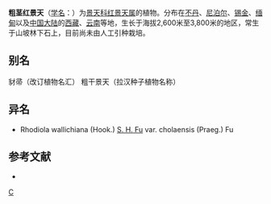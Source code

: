 {{Speciesbox 
| genus = Rhodiola
| species = wallichiana
| authority = (Hk.) [[傅书遐|S. H. Fu]]
| subdivision_ranks =[[变种|变种]]
| subdivision =
* 粗茎红景天 ''R. w.'' var. ''wallichiana''
* [[大株粗茎红景天|大株粗茎红景天]] ''R. w.'' var. ''cholaensis''
}}

'''粗茎红景天'''（[[学名|学名]]：{{lang|la|''Rhodiola wallichiana''}}）为[[景天科|景天科]][[红景天属|红景天属]]的植物。分布在[[不丹|不丹]]、[[尼泊尔|尼泊尔]]、[[锡金|锡金]]、[[缅甸|缅甸]]以及[[中国大陆|中国大陆]]的[[西藏|西藏]]、[[云南|云南]]等地，生长于海拔2,600米至3,800米的地区，常生于山坡林下石上，目前尚未由人工引种栽培。

== 别名 ==
豺帚（改订植物名汇） 粗干景天（拉汉种子植物名称）

== 异名 ==
* Rhodiola wallichiana (Hook.) [[傅书遐|S. H. Fu]] var. cholaensis (Praeg.) Fu

== 参考文献 ==
<div class="references-small">
* {{cite web| url =http://www.bioinfo.cn/db05/KmzwSpecies.php?action=view&id=5770| title =粗茎红景天（原变种）| work =《中国高等植物数据库全库》| publisher =中国科学院微生物研究所| author =昆明植物研究所| accessdate =2009-02-25| deadurl =yes| archiveurl =https://web.archive.org/web/20160305070344/http://www.bioinfo.cn/db05/KmzwSpecies.php?action=view&id=5770| archivedate =2016-03-05}}
</div>
{{Taxonbar|from=Q15232044}}

{{DEFAULTSORT:Rhodiola wallichiana}}
[[Category:红景天属|C]]


{{Crassulaceae-stub}}
